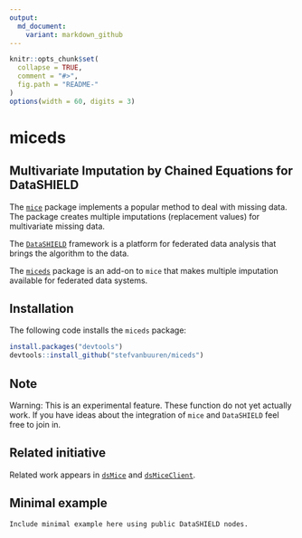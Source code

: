 ---
output:
  md_document:
    variant: markdown_github
---

<!-- README.md is generated from README.Rmd. Please edit that file -->

```{r, echo = FALSE}
knitr::opts_chunk$set(
  collapse = TRUE,
  comment = "#>",
  fig.path = "README-"
)
options(width = 60, digits = 3)
```

# miceds

## Multivariate Imputation by Chained Equations for DataSHIELD

The [`mice`](https://github.com/stefvanbuuren/mice) package
implements a popular method to deal with missing data. The package creates
multiple imputations (replacement values) for multivariate missing
data.

The [`DataSHIELD`](https://github.com/datashield) framework is a 
platform for federated data analysis that brings the algorithm to
the data. 

The [`miceds`](https://github.com/stefvanbuuren/miceds) package is an add-on to `mice` that makes multiple 
imputation available for federated data systems.

## Installation

The following code installs the `miceds` package:

```{r eval = FALSE}
install.packages("devtools")
devtools::install_github("stefvanbuuren/miceds")
```

## Note

Warning: This is an experimental feature. These function do not yet actually work. If you have ideas about the integration of `mice` and `DataSHIELD` feel free to join in. 

## Related initiative

Related work appears in [`dsMice`](https://github.com/gflcampos/dsMice) and 
[`dsMiceClient`](https://github.com/gflcampos/dsMiceClient).

## Minimal example

    Include minimal example here using public DataSHIELD nodes.

